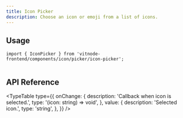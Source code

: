 ```yaml
---
title: Icon Picker
description: Choose an icon or emoji from a list of icons.
---
```


## Usage

```tsx
import { IconPicker } from 'vitnode-frontend/components/icon/picker/icon-picker';
```

```tsx

```

## API Reference


<TypeTable
  type={{
    onChange: {
      description: 'Callback when icon is selected.',
      type: '(icon: string) => void',
    },
    value: {
      description: 'Selected icon.',
      type: 'string',
    },
  }}
/>
